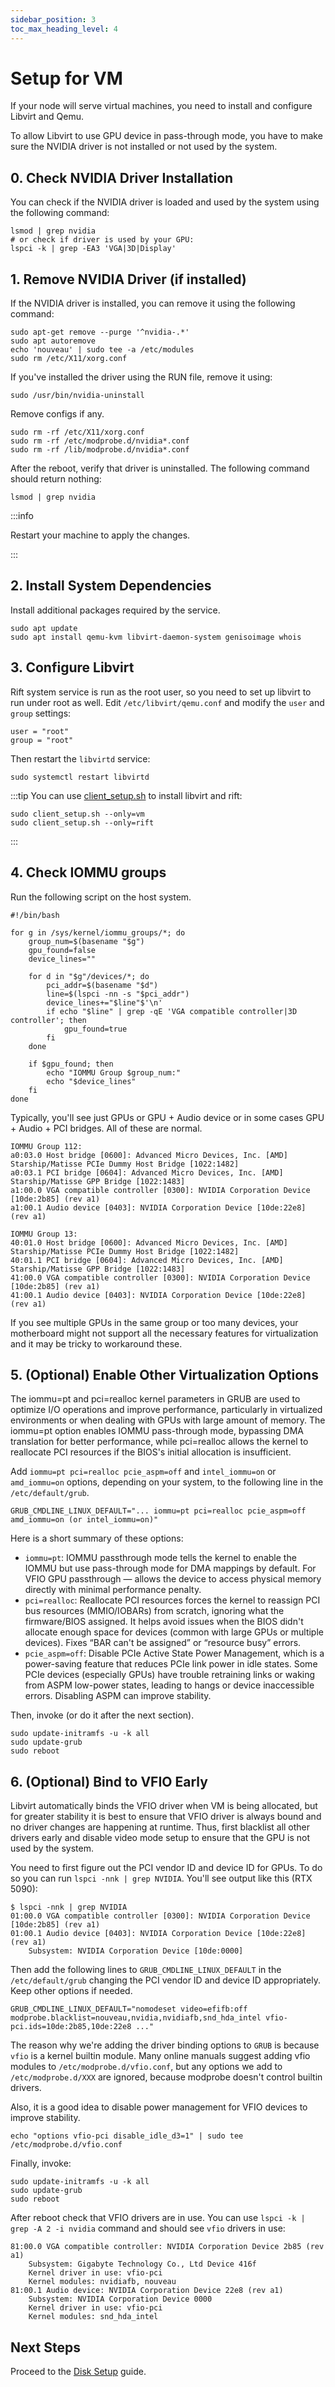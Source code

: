 ```yaml
---
sidebar_position: 3
toc_max_heading_level: 4
---
```


# Setup for VM

If your node will serve virtual machines, you need to install and configure Libvirt and Qemu.

To allow Libvirt to use GPU device in pass-through mode, you have to make sure the NVIDIA driver is not installed or not used by the system.

## 0. Check NVIDIA Driver Installation

You can check if the NVIDIA driver is loaded and used by the system using the following command:

```shell
lsmod | grep nvidia
# or check if driver is used by your GPU:
lspci -k | grep -EA3 'VGA|3D|Display'
```

## 1. Remove NVIDIA Driver (if installed)

If the NVIDIA driver is installed, you can remove it using the following command:

```shell
sudo apt-get remove --purge '^nvidia-.*'
sudo apt autoremove
echo 'nouveau' | sudo tee -a /etc/modules
sudo rm /etc/X11/xorg.conf
```

If you've installed the driver using the RUN file, remove it using:
```shell
sudo /usr/bin/nvidia-uninstall
```

Remove configs if any.
```shell
sudo rm -rf /etc/X11/xorg.conf
sudo rm -rf /etc/modprobe.d/nvidia*.conf
sudo rm -rf /lib/modprobe.d/nvidia*.conf
```

After the reboot, verify that driver is uninstalled. The following command should return nothing:
```
lsmod | grep nvidia
```

:::info

Restart your machine to apply the changes.

:::

## 2. Install System Dependencies

Install additional packages required by the service.

```shell
sudo apt update
sudo apt install qemu-kvm libvirt-daemon-system genisoimage whois
```

## 3. Configure Libvirt

Rift system service is run as the root user, so you need to set up libvirt to run under root as well.
Edit `/etc/libvirt/qemu.conf` and modify the `user` and `group` settings:

```shell
user = "root"
group = "root"
```

Then restart the `libvirtd` service:

```shell
sudo systemctl restart libvirtd
```

:::tip
You can use [client_setup.sh](https://github.com/cloudrift-ai/rift-utils/blob/main/scripts/client_setup.sh) to install libvirt and rift:

```shell
sudo client_setup.sh --only=vm
sudo client_setup.sh --only=rift
```
:::

## 4. Check IOMMU groups

Run the following script on the host system.
```
#!/bin/bash

for g in /sys/kernel/iommu_groups/*; do
    group_num=$(basename "$g")
    gpu_found=false
    device_lines=""

    for d in "$g"/devices/*; do
        pci_addr=$(basename "$d")
        line=$(lspci -nn -s "$pci_addr")
        device_lines+="$line"$'\n'
        if echo "$line" | grep -qE 'VGA compatible controller|3D controller'; then
            gpu_found=true
        fi
    done

    if $gpu_found; then
        echo "IOMMU Group $group_num:"
        echo "$device_lines"
    fi
done
```

Typically, you'll see just GPUs or GPU + Audio device or in some cases GPU + Audio + PCI bridges. All of these
are normal.
```
IOMMU Group 112:
a0:03.0 Host bridge [0600]: Advanced Micro Devices, Inc. [AMD] Starship/Matisse PCIe Dummy Host Bridge [1022:1482]
a0:03.1 PCI bridge [0604]: Advanced Micro Devices, Inc. [AMD] Starship/Matisse GPP Bridge [1022:1483]
a1:00.0 VGA compatible controller [0300]: NVIDIA Corporation Device [10de:2b85] (rev a1)
a1:00.1 Audio device [0403]: NVIDIA Corporation Device [10de:22e8] (rev a1)

IOMMU Group 13:
40:01.0 Host bridge [0600]: Advanced Micro Devices, Inc. [AMD] Starship/Matisse PCIe Dummy Host Bridge [1022:1482]
40:01.1 PCI bridge [0604]: Advanced Micro Devices, Inc. [AMD] Starship/Matisse GPP Bridge [1022:1483]
41:00.0 VGA compatible controller [0300]: NVIDIA Corporation Device [10de:2b85] (rev a1)
41:00.1 Audio device [0403]: NVIDIA Corporation Device [10de:22e8] (rev a1)
```

If you see multiple GPUs in the same group or too many devices, your motherboard might not support all the
necessary features for virtualization and it may be tricky to workaround these.

## 5. (Optional) Enable Other Virtualization Options

The iommu=pt and pci=realloc kernel parameters in GRUB are used to optimize I/O operations and improve performance,
particularly in virtualized environments or when dealing with GPUs with large amount of memory. The iommu=pt option
enables IOMMU pass-through mode, bypassing DMA translation for better performance, while pci=realloc allows the kernel
to reallocate PCI resources if the BIOS's initial allocation is insufficient.

Add `iommu=pt pci=realloc pcie_aspm=off` and `intel_iommu=on` or `amd_iommu=on` options, depending on your system,
to the following line in the `/etc/default/grub`.
```
GRUB_CMDLINE_LINUX_DEFAULT="... iommu=pt pci=realloc pcie_aspm=off amd_iommu=on (or intel_iommu=on)"
```

Here is a short summary of these options:
- `iommu=pt`: IOMMU passthrough mode tells the kernel to enable the IOMMU but use pass-through mode for DMA mappings by default.
  For VFIO GPU passthrough — allows the device to access physical memory directly with minimal performance penalty.
- `pci=realloc`: Reallocate PCI resources forces the kernel to reassign PCI bus resources (MMIO/IOBARs) from scratch, ignoring what the firmware/BIOS assigned.
  It helps avoid issues when the BIOS didn't allocate enough space for devices (common with large GPUs or multiple devices).
  Fixes “BAR can't be assigned” or “resource busy” errors.
- `pcie_aspm=off`: Disable PCIe Active State Power Management, which is a power-saving feature that reduces PCIe link power in idle states.
  Some PCIe devices (especially GPUs) have trouble retraining links or waking from ASPM low-power states, leading
  to hangs or device inaccessible errors. Disabling ASPM can improve stability.

Then, invoke (or do it after the next section).
```
sudo update-initramfs -u -k all
sudo update-grub
sudo reboot
```

## 6. (Optional) Bind to VFIO Early

Libvirt automatically binds the VFIO driver when VM is being allocated, but for greater stability it is
best to ensure that VFIO driver is always bound and no driver changes are happening at runtime. Thus, first
blacklist all other drivers early and disable video mode setup to ensure that the GPU is not used by the system.

You need to first figure out the PCI vendor ID and device ID for GPUs.
To do so you can run `lspci -nnk | grep NVIDIA`. You'll see output like this (RTX 5090):
```
$ lspci -nnk | grep NVIDIA
01:00.0 VGA compatible controller [0300]: NVIDIA Corporation Device [10de:2b85] (rev a1)
01:00.1 Audio device [0403]: NVIDIA Corporation Device [10de:22e8] (rev a1)
	Subsystem: NVIDIA Corporation Device [10de:0000]
```

Then add the following lines to `GRUB_CMDLINE_LINUX_DEFAULT` in the `/etc/default/grub` changing the
PCI vendor ID and device ID appropriately. Keep other options if needed.
```
GRUB_CMDLINE_LINUX_DEFAULT="nomodeset video=efifb:off modprobe.blacklist=nouveau,nvidia,nvidiafb,snd_hda_intel vfio-pci.ids=10de:2b85,10de:22e8 ..."
```

The reason why we're adding the driver binding options to `GRUB` is because `vfio` is a kernel builtin module.
Many online manuals suggest adding vfio modules to `/etc/modprobe.d/vfio.conf`, but any options we add to `/etc/modprobe.d/XXX`
are ignored, because modprobe doesn't control builtin drivers.

Also, it is a good idea to disable power management for VFIO devices to improve stability.
```
echo "options vfio-pci disable_idle_d3=1" | sudo tee /etc/modprobe.d/vfio.conf
```

Finally, invoke:
```
sudo update-initramfs -u -k all
sudo update-grub
sudo reboot
```

After reboot check that VFIO drivers are in use. You can use `lspci -k | grep -A 2 -i nvidia` command
and should see `vfio` drivers in use:
```
81:00.0 VGA compatible controller: NVIDIA Corporation Device 2b85 (rev a1)
	Subsystem: Gigabyte Technology Co., Ltd Device 416f
	Kernel driver in use: vfio-pci
	Kernel modules: nvidiafb, nouveau
81:00.1 Audio device: NVIDIA Corporation Device 22e8 (rev a1)
	Subsystem: NVIDIA Corporation Device 0000
	Kernel driver in use: vfio-pci
	Kernel modules: snd_hda_intel
```

## Next Steps

Proceed to the [Disk Setup](./disks) guide.
